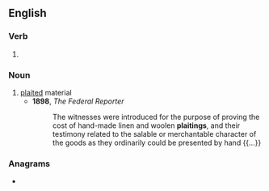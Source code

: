 ==English==

===Verb===
{{head|en|verb form}}

# {{present participle of|plait|lang=en|nocat=1}}

===Noun===
{{en-noun}}

# [[plait]]ed material
#* '''1898''', ''The Federal Reporter''
#*: The witnesses were introduced for the purpose of proving the cost of hand-made linen and woolen '''plaitings''', and their testimony related to the salable or merchantable character of the goods as they ordinarily could be presented by hand {{...}}

===Anagrams===
* {{anagrams|en|a=agiilnpt|Pig Latin|pig Latin}}